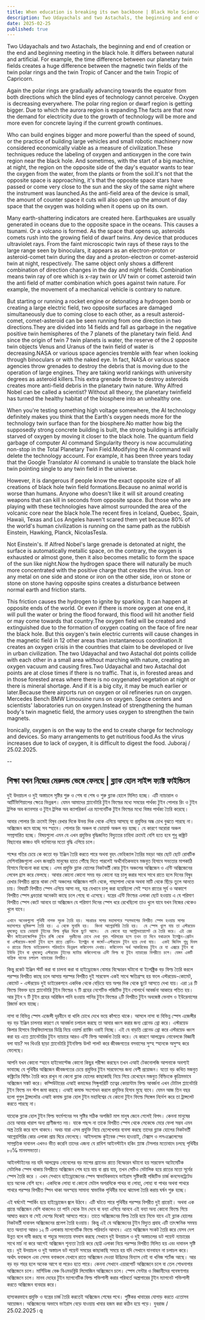 ```yaml
---
title: When education is breaking its own backbone | Black Hole Science Fact Findings
description: Two Udayachals and two Astachals, the beginning and end of creation or the end and beginning meeting in the black hole
date: 2025-02-25
published: true
---
```


Two Udayachals and two Astachals, the beginning and end of creation or the end and beginning meeting in the black hole.
    It differs between natural and artificial.
For example, the time difference between our planetary twin fields creates a huge difference between the magnetic twin fields of the twin polar rings and the twin Tropic of Cancer and the twin Tropic of Capricorn.

Again the polar rings are gradually advancing towards the equator from both directions which the blind eyes of technology cannot perceive. Oxygen is decreasing everywhere. The polar ring region or dwarf region is getting bigger. Due to which the aurora region is expanding.The facts are that now the demand for electricity due to the growth of technology will be more and more even for concrete laying if the current growth continues.

Who can build engines bigger and more powerful than the speed of sound, or the practice of building large vehicles and small robotic machinery now considered economically viable as a measure of civilization.These techniques reduce the labeling of oxygen and antioxygen in the core twin region near the black hole. And sometimes, with the start of a big machine, at night, the region on the opposite side of the day's equator wants to tear the oxygen from the water, from the plants or from the soil.It's not that the opposite space is approaching, it's that the opposite space stars have passed or come very close to the sun and the sky of the same night where the instrument was launched.As the anti-field area of the device is small, the amount of counter space it cuts will also open up the amount of day space that the oxygen was holding when it opens up on its own.

Many earth-shattering indicators are created here. Earthquakes are usually generated in oceans due to the opposite space in the oceans. This causes a tsunami.  Or a volcano is formed.  As the space that opens up, asteroids comets rush into the growing field of dwarf twins.
           Any device that produces ultraviolet rays. From the faint microscopic twin rays of these rays to the large range seen by binoculars, it appears as an electron-proton or asteroid-comet twin during the day and a proton-electron or comet-asteroid twin at night, respectively.
The same object only shows a different combination of direction changes in the day and night fields. Combination means twin ray of ore which is x-ray twin or UV twin or comet asteroid twin the anti field of matter combination which goes against twin nature. For example, the movement of a mechanical vehicle is contrary to nature.

But starting or running a rocket engine or detonating a hydrogen bomb or creating a large electric field, two opposite surfaces are damaged simultaneously due to coming close to each other, as a result asteroid-comet, comet-asteroid can be seen running from one direction in two directions.They are divided into 14 fields and fall as garbage in the negative positive twin hemispheres of the 7 planets of the planetary twin field. And since the origin of twin 7 twin planets is water, the reserve of the 2 opposite twin objects Venus and Uranus of the twin field of water is decreasing.NASA or various space agencies tremble with fear when looking through binoculars or with the naked eye. In fact, NASA or various space agencies throw grenades to destroy the debris that is moving due to the operation of large engines. They are taking world rankings with university degrees as asteroid killers.This extra grenade throw to destroy asteroids creates more anti-field debris in the planetary twin nature. Why Alfred Nobel can be called a scientist? Without all theory, the planetary twinfield has turned the healthy habitat of the biosphere into an unhealthy one.

When you're testing something high voltage somewhere, the AI technology definitely makes you think that the Earth's oxygen needs more for the technology twin surface than for the biosphere.No matter how big the supposedly strong concrete building is built, the strong building is artificially starved of oxygen by moving it closer to the black hole. The quantum field garbage of computer AI command Singularity theory is now accumulating non-stop in the Total Planetary Twin Field.Modifying the AI command will delete the technology account. For example, it has been three years today that the Google Translator AI command is unable to translate the black hole twin pointing single to any twin field in the universe.

  However, it is dangerous if people know the exact opposite size of all creations of black hole twin field formations.Because no animal world is worse than humans. Anyone who doesn't like it will sit around creating weapons that can kill in seconds from opposite space. But those who are playing with these technologies have almost surrounded the area of the volcanic core near the black hole.The recent fires in Iceland, Quebec, Spain, Hawaii, Texas and Los Angeles haven't scared them yet because 80% of the world's human civilization is running on the same path as the rubbish Einstein, Hawking, Planck, NicolasTesla.

Not Einstein's. If Alfred Nobel's large grenade is detonated at night, the surface is automatically metallic space, on the contrary, the oxygen is exhausted or almost gone, then it also becomes metallic to form the space of the sun like night.Now the hydrogen space there will naturally be much more concentrated with the positive charge that creates the virus. Iron or any metal on one side and stone or iron on the other side, iron or stone or stone on stone having opposite spins creates a disturbance between normal earth and friction starts.

This friction causes the hydrogen to ignite by sparking. It can happen at opposite ends of the world. Or even if there is more oxygen at one end, it will pull the water or bring the flood forward, this flood will hit another field or may come towards that country.The oxygen field will be created and extinguished due to the formation of oxygen coating on the face of fire near the black hole. But this oxygen's twin electric currents will cause changes in the magnetic field in 12 other areas than instantaneous coordination.It creates an oxygen crisis in the countries that claim to be developed or live in urban civilization. The two Udayachal and two Astachal dot points collide with each other in a small area without marching with nature, creating an oxygen vacuum and causing fires.Two Udayachal and two Astachal dot points are at close times if there is no traffic. That is, in forested areas and in those forested areas where there is no oxygenated vegetation at night or there is mineral shortage.
And if it is a big city, it may be much earlier or later.Because there airports run on oxygen or oil refineries run on oxygen. Mercedes Bench BMW Limousine runs on oxygen. Space centers and scientists' laboratories run on oxygen.Instead of strengthening the human body's twin magnetic field, the armory uses oxygen to strengthen the twin magnets.

Ironically, oxygen is on the way to the end to create charge for technology and devices.
So many arrangements to get nutritious food.As the virus increases due to lack of oxygen, it is difficult to digest the food.
Juboraj / 25.02.2025.

--

## শিক্ষা যখন নিজের মেরুদন্ড ভেঙ্গে ফেলছে | ব্ল‍্যাক হোল সাইন্স ফ‍্যাক্ট ফাইন্ডিংস

দুই উদয়াচল ও দুই অস্তাচলে সৃষ্টির শুরু ও শেষ বা শেষ ও শুরু ব্ল‍্যাক হোলে মিলিত হচ্ছে।
    এটি ন‍্যাচারাল ও আর্টিফিশিয়ালের ক্ষেত্রে ভিন্নরূপ। যেমন আমাদের প্ল‍্যানেটারি টুইন ফিল্ডের মধ‍্যে সময়ের পার্থক্য টুইন পোলার রিং ও টুইন ট্রপিক অব ক‍্যানসার ও টুইন ট্রপিক অব ক‍্যাপরিকর্ন এর ম‍্যাগনেটিক টুইন ফিল্ডের মধ‍্যে বিস্তর পার্থক্য তৈরি করেছে।

আবার পোলার রিং ক্রমেই বিষুব রেখার দিকে উভয় দিক থেকে এগিয়ে আসছে যা প্রযুক্তির অন্ধ  চোখ বুঝতে পারছে না। অক্সিজেন কমে যাচ্ছে সব স্হানে। পোলার রিং অঞ্চল বা ডোয়ার্ফ অঞ্চল বড় হচ্ছে। যে কারণে অরোরা অঞ্চল সম্প্রসারিত হচ্ছে। বিষয়গুলো এমন যে এখন প্রযুক্তির বৃদ্ধিজনিত বিদ‍্যুতের চাহিদা ক্রমেই বেশি হতে হবে শুধু কঙ্ক্রিট বিছানোর কাজও যদি বর্তমানের মতো বৃদ্ধি এগিয়ে চলে।

শব্দের গতির চেয়ে কে কতো বড় ইঞ্জিন তৈরি করতে পারে অথবা বৃহৎ ভেহিক‍্যাল তৈরির মহড়া  আর ছোট ছোট রোবটিক মেশিনারিজগুলো এখন জনপ্রতি মানুষের হাতে পৌঁছে দিতে পারলেই অর্থনৈতিকভাবে মজবুত হিসাবে সভ‍্যতার মাপকাঠি হিসাবে বিবেচনা করা হচ্ছে।
এসব প্রযুক্তি ব্ল‍্যাক হোলের নিকটবর্তী কোর টুইন অঞ্চলের অক্সিজেন ও এন্টি অক্সিজেনের লেবেল হ্রাস করে ফেলছে। আবার কোনো কোনো সময় বড় কোনো যন্ত্র চালু করার সাথে সাথে রাতে হলে দিনের বিষুব রেখার বিপরীত প্রান্তে থাকা সেই অঞ্চলের অক্সিজেন পানি থেকে, গাছাপালা থেকে অথবা মাটি থেকে ছিঁড়ে তুলে আনতে চায়। বিষয়টি বিপরীত স্পেস এগিয়ে আসা নয়, যন্ত্র যেখানে চালু করা হয়েছিলো সেই স্হান রাতের সূর্য ও আকাশে বিপরীত স্পেস ধ্রবতারা অনেকটা কাছে চলে গেছে বা এসেছে। যন্ত্রের এন্টি ফিল্ডের এলাকা ছোট হওয়ায় এ যে পরিমাণ বিপরীত স্পেস কেটে আনবে তা অক্সিজেন যে পরিমাণ দিনের স্পেস ধরে রেখেছিলো তাও খুলে যাবে যখন নিজের থেকেও খুলে যাবে।

    এখানে অনেকগুলো পৃথিবী নাশক সূচক তৈরি হয়। সচরাচর সাগর মহাসাগরে স্হলভাগের বিপরীত স্পেস হওয়ায় সাগর মহাসাগরে ভূমিকম্প তৈরি হয়। এ থেকে সুনামি হয়।  কিংবা আগ্নেয়গিরি তৈরি হয়।  যে স্পেস খুলে যায় তা এস্টরয়েড ধূমকেতু হয়ে ডোয়ার্ফ টুইনের ফিল্ড বৃদ্ধির দিকে ছুটে আসে।  যে কোনো যন্ত্র আল্ট্রাভায়োলেট রে তৈরি করে। এই রের ক্ষীণ মাইক্রোস্কোপিক টুইন রশ্মি থেকে  দূরবীনের চোখে দেখা বৃহৎ পরিসরের হলে তখন তা দিনে যথাক্রমে ইলেক্ট্রন-প্রোটন বা এস্টরয়েড-কমেট টুইন হলে রাতে প্রোটন- ইলেক্ট্রন বা কমেট-এস্টরয়েড টুইন হয়ে দেখা যায়।  একই জিনিস শুধু দিবস ও রাতের ফিল্ডে ডাইরেকশন পরিবর্তনে ভিন্নরূপ কম্বিনেশন দেখায়। কম্বিনেশন অর্থ আকরিকের টুইন রে যা এক্সরে টুইন বা ইউভি টুইন বা ধূমকেতু এস্টরয়েড টুইনের ম‍্যাটার কম্বিনেশনের এন্টি ফিল্ড যা টুইন ন‍্যাচারের বিপরীতে চলে। যেমন একটি যান্ত্রিক যানের চলাচল ন‍্যাচারের বিপরীত।

কিন্তু রকেট ইঞ্জিন স্টার্ট করা বা চালনা করা  বা হাইড্রোজেন বোমার বিস্ফোরন ঘটানো বা ইলেক্ট্রিক বড় ফিল্ড তৈরি করলে পরস্পর বিপরীত কাছে চলে আসায় পরস্পর বিপরীত  দুই সারফেস একই সাথে ক্ষতিগ্রস্হ হয় ফলে এস্টরয়েড-কোমেট, কোমেট - এস্টরয়েড দুই ডাইরেকশনে  একদিক থেকে বেড়িয়ে যায় অপর দিক থেকে ছুটে আসতে দেখা যায়। এরা ১৪ টি ফিল্ডে বিভক্ত হয়ে প্ল‍্যানেটারি টুইন ফিল্ডের ৭ টি গ্রহের নেগেটিভ পজিটিভ টুইন গোলার্ধে আবর্জনা আকারে পতিত হয়। আর টুইন ৭ টি টুইন গ্রহের অরিজিন পানি হওয়ায় পানির টুইন ফিল্ডের ২টি বিপরীত টুইন অবজেক্ট ভেনাস ও ইউরেনাসের রিজার্ভ কমে যাচ্ছে।

নাসা বা বিভিন্ন স্পেস এজেন্সী  দূরবীনে বা খালি চোখে দেখে ভয়ে কাঁপতে থাকে। আসলে নাসা বা বিভিন্ন স্পেস এজেন্সীর বড় বড় ইঞ্জিন চালনার কারণে যে আবর্জনা  চলাচল করছে তা আবার ধ্বংস করার জন‍্য গ্রেনেড থ্রো করে। এস্টরয়েড কিলার হিসাবে বিশ্ববিদ্যালয়ের ডিগ্রি নিয়ে ওয়ার্ল্ড র‍্যাঙ্কিং ওরাই নিচ্ছে। এই যে বাড়তি গ্রেনেড থ্রো করে এস্টরয়েড ধ্বংস করা হয় এতে প্ল‍্যানেটারির টুইন ন‍্যাচারে আরও এন্টি ফিল্ড আবর্জনা তৈরি করে। যে কারণে আলফ্রেড নোবেলকে বিজ্ঞানী বলা যায়? সব থিওরি ছাড়া প্ল‍্যানেটারি টুইনফিল্ড উলট পালট করে জীবজগতের বসবাসের সুস্হ স্হানকে অসুস্হ করে ফেলেছে।

আপনি যখন কোনো স্হানে হাইভোল্টেজ কোনো  কিছুর পরীক্ষা করছেন তখন এআই টেকনোলজি আপনাকে অবশ‍্যই ভাবাচ্ছে যে পৃথিবীর অক্সিজেন জীবজগতের চেয়ে প্রযুক্তির টুইন সারফেসের জন‍্য বেশী প্রয়োজন। যতো বড় কথিত মজবুত কঙ্ক্রিটের বিল্ডিং তৈরি করে রাখুন না কেনো ব্ল‍্যাক হোলের কাছাকাছি নিয়ে গিয়ে রেখেছেন মজবুত বিল্ডিংকে কৃত্রিমভাবে অক্সিজেন সঙ্কট করে। কম্পিউটারের এআই কমান্ডের  সিঙ্গুলারিটি তত্বের কোয়ান্টাম ফিল্ড আবর্জনা ‍এখন টোটাল প্ল‍্যানেটারি টুইন ফিল্ডে নন স্টপ জমা করছে। এআই কমান্ড সংশোধন করলে প্রযুক্তির হিসাব মুছে যাবে। যেমন আজ তিন বছর হলো গুগুল ট্রান্সলেটর এআই কমান্ড  ব্ল‍্যাক হোল টুইন মহাবিশ্বের যে কোনো টুইন ফিল্ডে সিঙ্গেল নির্দেশ করে তা  ট্রান্সলেট করতে পারছে না।

  যাহোক ব্ল‍্যাক হোল টুইন ফিল্ড ফর্মেশনের সব সৃষ্টির সঠিক অপজিট মাপ মানুষ জেনে গেলেই বিপদ। কেননা মানুষের চেয়ে আবার খারাপ অন‍্য প্রাণীজগত নয়। যাকে পছন্দ না তাকে বিপরীত স্পেস থেকে সেকেন্ডে মেরে ফেলা সম্ভব এমন অস্ত্র তৈরি করে বসে থাকবে। অথচ যারা এসব প্রযুক্তি নিয়ে ছেলেখেলার ব‍্যবসা করছে তাদের ব্ল‍্যাক হোলের নিকটবর্তী আগ্নেয়গিরির কোর এলাকা প্রায় ঘিরে ফেলেছে। আইসল‍্যান্ড কুইবেক স্পেন হাওয়াই, টেক্সাস ও লসএঞ্জেলেসের সাম্প্রতিক দাবানল এখনও ভীত করেনি তাদের এজন‍্য যে রাবিশ আইনস্টাইন হকিং প্ল‍্যাঙ্ক টেসলার মতোবাদে চলছে পৃথিবীর  ৮০℅ মানবসভ‍্যতা।

আইনস্টাইনের নয় যদি আলফ্রেড নোবেলের বড় মাপের গ্র‍্যানেড রাতে বিস্ফোরন ঘটানো হয় সারফেস অটোমেটিক মেটালিক স্পেস থাকায় বিপরীতে অক্সিজেন শেষ হয়ে যায় বা প্রায় যায়, তখন সেটিও মেটালিক হয়ে রাতের মতো সূর্যের স্পেস তৈরি করে । এখন সেখানে হাইড্রোজেনের স্পেস স্বাভাবিকভাবে ভাইরাস সৃষ্টিকারী পজিটিভ চার্জ কনসেনট্রেটেড হয়ে অনেক বেশি হবে। একদিকে লোহা বা কোনো মেটাল অপরদিকে পাথর বা লোহা, লোহা বা পাথর অথবা পাথরে পাথরে পরস্পর বিপরীত স্পিন থাকা অবস্হায় সামান‍্য  স্বাভাবিক পৃথিবীর মধ‍্যে ঝামেলা তৈরি করায় ঘর্ষন শুরু হচ্ছে।

এই ঘর্ষনেই স্পার্কিং হয়ে হাইড্রোজেন জ্বলে উঠবে। এটি ঘটতে পারে পৃথিবীর পরস্পর বিপরীত দুই প্রান্তেই। অথবা এক প্রান্তে অক্সিজেন বেশি থাকলেও তা পানি থেকে টান দেবে বা বন‍্যা এগিয়ে আনবে এই বন‍্যা  অন‍্য কোনো ফিল্ডে গিয়ে আঘাত করবে বা সেই দেশের দিকেই আসতে পারে।  তাতে অক্সিজেনের ফিল্ড তৈরি হয়ে নিভে যাবে এই ব্ল‍্যাক হোলের নিকটবর্তী দাবানল অক্সিজেনের প্রলেপ তৈরি হওয়ায়। কিন্তু এই যে অক্সিজেনের টুইন বিদ‍্যুত প্রবাহ এটি তাৎক্ষনিক সমন্বয় হতে অন‍্যান‍্য আরও ১২ টি এলাকায় ম‍্যাগনেটিক ফিল্ডে পরিবর্তন আনবে। এতে অক্সিজেন সংকট তৈরি করে যেসব দেশ উন্নত বলে দাবী করছে বা শহুরে সভ‍্যতায় বসবাস করছে সেখানে দুই উদয়াচল ও দুই অস্তাচলের ডট পয়েন্ট ন‍্যাচারের  সাথে মার্চ না করে আগেই অক্সিজেন শূন‍্যতা তৈরি করে ছোট্ট এলাকা নিয়ে পরস্পর বিপরীত মিলিত হয় এবং দাবানল সৃষ্টি হয়। দুই উদয়াচল ও দুই অস্তাচল ডট পয়েন্ট সময়ের কাছাকাছি সময়ে হয় যদি সেখানে যানবাহন না চলাচল করে। অর্থাৎ বনাঞ্চলে এবং সেসব বনাঞ্চলে যেখানে রাতে অক্সিজেন দেওয়া উদ্ভিদের বিন‍্যাস নেই বা খনিজ  শর্টেজ আছে।
আর বড় বড় শহর হলে অনেক আগে বা পরেও হতে পারে। কেননা সেখানে এয়ারপোর্ট অক্সিজেনে চলে বা তেল শোধনাগার অক্সিজেনে চলে। মার্সিডিজ বেঞ্চ বিএমডব্লিউ লিমোজিন অক্সিজেনে চলে। স্পেস সেন্টার ও বিজ্ঞানীদের গবেষণাগার অক্সিজেনে চলে। মানব দেহের টুইন ম‍্যাগনেটিক ফিল্ড শক্তিশালী করার পরিবর্তে অস্ত্রাগারের টুইন ম‍্যাগনেট  শক্তিশালী করতে অক্সিজেন ব‍্যবহার করে।

হাস‍্যকরভাবে প্রযুক্তি ও যন্ত্রের চার্জ তৈরি করতেই অক্সিজেন শেষের পথে।
    পুষ্টিকর খাবারের যোগাড় করতে এতোসব  আয়োজন। অক্সিজেনের অভাবে ভাইরাস বেড়ে যাওয়ায় খাবার হজম করা কঠিন হয়ে পড়ে।
যুবরাজ / 25.02.2025।q
